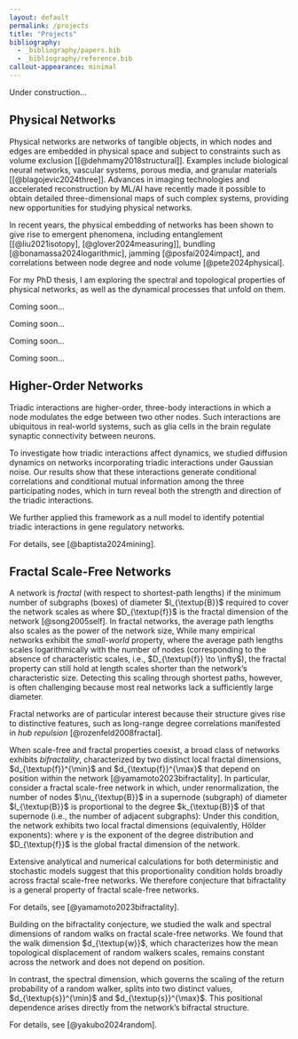 ```yaml
---
layout: default
permalink: /projects
title: "Projects"
bibliography:
  - _bibliography/papers.bib
  - _bibliography/reference.bib
callout-appearance: minimal
---
```


Under construction...

## Physical Networks

Physical networks are networks of tangible objects, in which nodes and edges are embedded in physical space and subject to constraints such as volume exclusion [[@dehmamy2018structural]]. 
Examples include biological neural networks, vascular systems, porous media, and granular materials [[@blagojevic2024three]].
Advances in imaging technologies and accelerated reconstruction by ML/AI have recently made it possible to obtain detailed three-dimensional maps of such complex systems, providing new opportunities for studying physical networks.

In recent years, the physical embedding of networks has been shown to give rise to emergent phenomena, including entanglement [[@liu2021isotopy], [@glover2024measuring]], bundling [@bonamassa2024logarithmic], jamming [@posfai2024impact], and correlations between node degree and node volume [@pete2024physical].

For my PhD thesis, I am exploring the spectral and topological properties of physical networks, as well as the dynamical processes that unfold on them.

::: {.callout-note title="Localization"}

Coming soon...

:::

::: {.callout-tip title="Synchronization"}

Coming soon...

:::

::: {.callout-important title="Magnetization"}

Coming soon...

:::

::: {.callout-warning title="Entanglement"}

Coming soon...

:::


## Higher-Order Networks

Triadic interactions are higher-order, three-body interactions in which a node modulates the edge between two other nodes. 
Such interactions are ubiquitous in real-world systems, such as  glia cells in the brain regulate synaptic connectivity between neurons. 

::: {.callout-note title="Diffusion dynamics on networks with triadic interactions"}

To investigate how triadic interactions affect dynamics, we studied diffusion dynamics on networks incorporating triadic interactions under Gaussian noise. 
Our results show that these interactions generate conditional correlations and conditional mutual information among the three participating nodes, which in turn reveal both the strength and direction of the triadic interactions.

We further applied this framework as a null model to identify potential triadic interactions in gene regulatory networks.

For details, see [@baptista2024mining].

:::

## Fractal Scale-Free Networks

A network is *fractal* (with respect to shortest-path lengths) if the minimum number of subgraphs (boxes) of diameter $l_{\textup{B}}$ required to cover the network scales as
\begin{equation}
  N_{\textup{B}}(l_{\textup{B}}) \sim l_{\textup{B}}^{-D_{\textup{f}}}
\end{equation}
where $D_{\textup{f}}$ is the fractal dimension of the network [@song2005self]. 
In fractal networks, the average path lengths also scales as the power of the network size, 
\begin{equation}
  \langle l \rangle \sim N^{1/D_{\textup{f}}}.
\end{equation}
While many empirical networks exhibit the *small-world* property, where the average path lengths scales logarithmically with the number of nodes (corresponding to the absence of characteristic scales, i.e., $D_{\textup{f}} \to \infty$), the fractal property can still hold at length scales shorter than the network's characteristic size. 
Detecting this scaling through shortest paths, however, is often challenging because most real networks lack a sufficiently large diameter.

Fractal networks are of particular interest because their structure gives rise to distinctive features, such as long-range degree correlations manifested in *hub repulsion* [@rozenfeld2008fractal].

::: {.callout-note title="Bifractality"}

When scale-free and fractal properties coexist, a broad class of networks exhibits *bifractality*, characterized by two distinct local fractal dimensions, $d_{\textup{f}}^{\min}$ and $d_{\textup{f}}^{\max}$ that depend on position within the network [@yamamoto2023bifractality].
In particular, consider a fractal scale-free network in which, under renormalization, the number of nodes $\nu_{\textup{B}}$ in a supernode (subgraph) of diameter $l_{\textup{B}}$ is proportional to the degree $k_{\textup{B}}$ of that supernode (i.e., the number of adjacent subgraphs):
\begin{equation}
  \nu_{\textup{B}} \propto k_{\textup{B}}.
\end{equation}
Under this condition, the network exhibits two local fractal dimensions (equivalently, Hölder exponents):
\begin{equation}
    d_{\textup{f}}^{\max} = D_{\textup{f}}, \quad d_{\textup{f}}^{\min} = D_{\textup{f}} \left(\frac{\gamma-2}{\gamma-1}\right),
\end{equation}
where $\gamma$ is the exponent of the degree distribution and $D_{\textup{f}}$ is the global fractal dimension of the network.

Extensive analytical and numerical calculations for both deterministic and stochastic models suggest that this proportionality condition holds broadly across fractal scale-free networks. 
We therefore conjecture that bifractality is a general property of fractal scale-free networks.

For details, see [@yamamoto2023bifractality].

:::

::: {.callout-tip title="Random walks on bifractal networks"}

Building on the bifractality conjecture, we studied the walk and spectral dimensions of random walks on fractal scale-free networks. 
We found that the walk dimension $d_{\textup{w}}$, which characterizes how the mean topological displacement of random walkers scales, remains constant across the network and does not depend on position.

In contrast, the spectral dimension, which governs the scaling of the return probability of a random walker, splits into two distinct values, $d_{\textup{s}}^{\min}$ and $d_{\textup{s}}^{\max}$. 
This positional dependence arises directly from the network’s bifractal structure.

For details, see [@yakubo2024random].

:::

